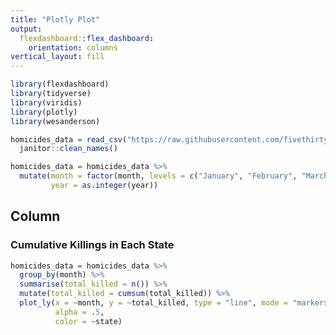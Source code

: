 ```yaml
---
title: "Plotly Plot"
output: 
  flexdashboard::flex_dashboard:
    orientation: columns
vertical_layout: fill
---
```


```r
library(flexdashboard)
library(tidyverse)
library(viridis)
library(plotly)
library(wesanderson)
```

```r
homicides_data = read_csv("https://raw.githubusercontent.com/fivethirtyeight/data/master/police-killings/police_killings.csv") %>%
  janitor::clean_names()

homicides_data = homicides_data %>%
  mutate(month = factor(month, levels = c("January", "February", "March", "April", "May", "June", "July", "August", "September", "October", "November", "December")),
         year = as.integer(year))
```

Column {data-width=1000}
-----------------------------------------------------------------------

### Cumulative Killings in Each State

```r
homicides_data = homicides_data %>%
  group_by(month) %>% 
  summarise(total_killed = n()) %>% 
  mutate(total_killed = cumsum(total_killed)) %>%
  plot_ly(x = ~month, y = ~total_killed, type = "line", mode = "markers",
          alpha = .5,
          color = ~state)
```
